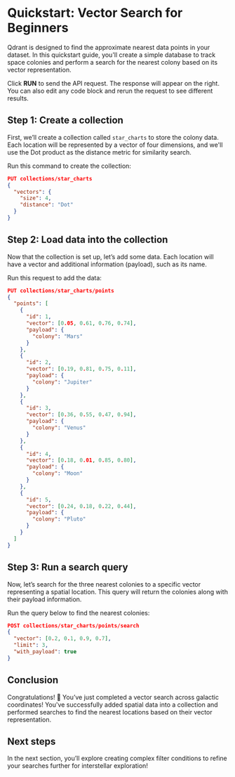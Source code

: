 
# Quickstart: Vector Search for Beginners

Qdrant is designed to find the approximate nearest data points in your dataset. In this quickstart guide, you'll create a simple database to track space colonies and perform a search for the nearest colony based on its vector representation.

<Alert severity="info">Click **RUN** to send the API request. The response will appear on the right.<br/>You can also edit any code block and rerun the request to see different results.</Alert>

## Step 1: Create a collection

First, we’ll create a collection called `star_charts` to store the colony data. Each location will be represented by a vector of four dimensions, and we'll use the Dot product as the distance metric for similarity search.

Run this command to create the collection:

```json withRunButton=true
PUT collections/star_charts
{
  "vectors": {
    "size": 4,
    "distance": "Dot"
  }
}
```

## Step 2: Load data into the collection

Now that the collection is set up, let’s add some data. Each location will have a vector and additional information (payload), such as its name.

Run this request to add the data:

```json withRunButton=true
PUT collections/star_charts/points
{
  "points": [
    {
      "id": 1,
      "vector": [0.05, 0.61, 0.76, 0.74],
      "payload": {
        "colony": "Mars"
      }
    },
    {
      "id": 2,
      "vector": [0.19, 0.81, 0.75, 0.11],
      "payload": {
        "colony": "Jupiter"
      }
    },
    {
      "id": 3,
      "vector": [0.36, 0.55, 0.47, 0.94],
      "payload": {
        "colony": "Venus"
      }
    },
    {
      "id": 4,
      "vector": [0.18, 0.01, 0.85, 0.80],
      "payload": {
        "colony": "Moon"
      }
    },
    {
      "id": 5,
      "vector": [0.24, 0.18, 0.22, 0.44],
      "payload": {
        "colony": "Pluto"
      }
    }
  ]
}
```

## Step 3: Run a search query

Now, let’s search for the three nearest colonies to a specific vector representing a spatial location. This query will return the colonies along with their payload information.

Run the query below to find the nearest colonies:

```json withRunButton=true
POST collections/star_charts/points/search
{
  "vector": [0.2, 0.1, 0.9, 0.7],
  "limit": 3,
  "with_payload": true
}
```

## Conclusion

Congratulations! 🎉 You’ve just completed a vector search across galactic coordinates! You've successfully added spatial data into a collection and performed searches to find the nearest locations based on their vector representation.

## Next steps

In the next section, you’ll explore creating complex filter conditions to refine your searches further for interstellar exploration!

